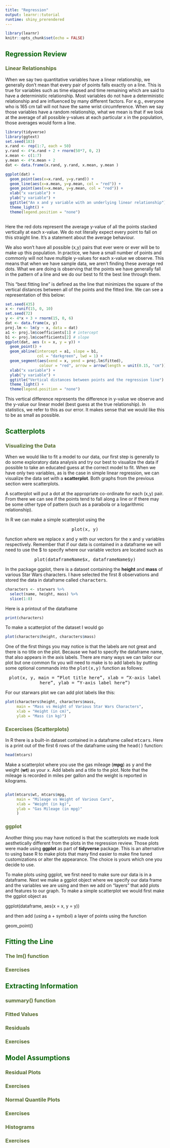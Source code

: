 ```yaml
---
title: "Regression"
output: learnr::tutorial
runtime: shiny_prerendered
---
```


```r
library(learnr)
knitr::opts_chunk$set(echo = FALSE)
```
<style>

.tt {
  font-family:'Lucida Console', monospace; 
  text-align:center
}

h2 {
  color: darkgreen;
  font-weight: bold
}

h3 {
  color: darkolivegreen;
}

.topicsContainer {
  background-color: #f2f7f6;

}

.topic.current {
  background-color: #e6fcf8;
  border-color: #41ab98;
  border: solid 1px;
  font-weight: bold
}

.band {
  padding-left: 0%
}

.topicsFooter .resetButton {
  font-size: 80%;
}

.btn-primary, .btn-success, .btn-info {
    background-color: darkgreen;
    background-image: none;
    border: none;
}
    .btn-primary:hover, .btn-primary:focus, .btn-primary:active, .btn-primary:focus:active, .btn-success:hover, .btn-success:focus, .btn-success:active, .btn-success:focus:active, .btn-info:hover, .btn-info:focus, .btn-info:active, .btn-info:focus:active {
    background-color: darkolivegreen; }
  .btn-primary:focus:hover, .btn-primary:active:hover, .btn-primary:focus:active:hover, .btn-success:focus:hover, .btn-success:active:hover, .btn-success:focus:active:hover, .btn-info:focus:hover, .btn-info:active:hover, .btn-info:focus:active:hover {
    background-color: darkolivegreen; }
  .btn-primary.disabled, .btn-primary:disabled, .btn-primary.disabled:hover, .btn-primary:disabled:hover, .btn-success.disabled, .btn-success:disabled, .btn-success.disabled:hover, .btn-success:disabled:hover, .btn-info.disabled, .btn-info:disabled, .btn-info.disabled:hover, .btn-info:disabled:hover {
    background-color: darkolivegreen; }


</style>

## Regression Review

### Linear Relationships

When we say two quantitative variables have a linear relationship, we generally don't mean that every pair of points falls exactly on a line. This is true for variables such as time elapsed and time remaining which are said to have a deterministic relationship. Most variables do not have a deterministic relationship and are influenced by many different factors. For e.g., everyone who is 165 cm tall will not have the same wrist circumference. When we say those variables have a random relationship, what we mean is that if we look at the average of all possible y-values at each particular x in the population, those averages would form a line.

```r
library(tidyverse)
library(ggtext)
set.seed(183)
x.rand <- rep(1:7, each = 50)
y.rand <- 4*x.rand + 2 + rnorm(50*7, 0, 2)
x.mean <- c(1:7)
y.mean <- 4*x.mean + 2
dat <- data.frame(x.rand, y.rand, x.mean, y.mean )

ggplot(dat) +
  geom_point(aes(x=x.rand, y=y.rand)) +
  geom_line(aes(x=x.mean, y=y.mean, col = "red")) +
  geom_point(aes(x=x.mean, y=y.mean, col = "red")) +
  xlab("x variable") +
  ylab("y variable") +
  ggtitle("An x and y variable with an underlying linear relationship") +
  theme_light() +
  theme(legend.position = "none") 
  
```

Here the red dots represent the average y-value of all the points stacked vertically at each x-value. We do not literally expect every point to fall on this straight line. It's a statement about the average behaviour. 

We also won't have all possible (x,y) pairs that ever were or ever will be to make up this population. In practice, we have a small number of points and commonly will not have multiple y-values for each x-value we observe. This means that when we have sample data, we aren't finding these average red dots. What we are doing is observing that the points we have generally fall in the pattern of a line and we do our best to fit the best line through them. 

This "best fitting line" is defined as the line that minimizes the square of the vertical distances between all of the points and the fitted line. We can see a representation of this below:


```r
set.seed(435)
x <- runif(15, 0, 10)
set.seed(72)
y <- 4*x + 3 + rnorm(15, 0, 6)
dat <- data.frame(x, y)
proj.lm <- lm(y ~ x, data = dat)
a1 <- proj.lm$coefficients[1] # intercept
b1 <- proj.lm$coefficients[2] # slope
ggplot(dat, aes (x = x, y = y)) +
  geom_point() +
  geom_abline(intercept = a1, slope = b1,
              col = "darkgreen", lwd = 1) +
  geom_segment(aes(xend = x, yend = proj.lm$fitted),
               colour = "red", arrow = arrow(length = unit(0.15, "cm"))) +
  xlab("x variable") +
  ylab("y variable") +
  ggtitle("Vertical distances between points and the regression line") +
  theme_light() +
  theme(legend.position = "none") 
```

This vertical difference represents the difference in y-value we observe and the y-value our linear model (best guess at the true relationship). In statistics, we refer to this as our error. It makes sense that we would like this to be as small as possible.

## Scatterplots

### Visualizing the Data

When we would like to fit a model to our data, our first step is generally to do some exploratory data analysis and try our best to visualize the data if possible to take an educated guess at the correct model to fit. When we have only two variables, as is the case in simple linear regression, we can visualize the data set with a **scatterplot**. Both graphs from the previous section were scatterplots. 

A scatterplot will put a dot at the appropriate co-ordinate for each (x,y) pair. From there we can see if the points tend to fall along a line or if there may be some other type of pattern (such as a parabola or a logarithmic relationship).

In R we can make a simple scatterplot using the 

<p class = "tt"> plot(x, y)</p>

function where we replace <span class="tt">x</span> and <span class="tt">y</span> with our vectors for the x and y variables respectively. Remember that if our data is contained in a dataframe we will need to use the \$ to specify where our variable vectors are located such as 

<p class = "tt"> plot(dataframeName\$x, dataframeName\$y)</p>

In the package ggplot, there is a dataset containing the **height** and **mass** of various Star Wars characters. I have selected the first 8 observations and stored the data in dataframe called <span class="tt">characters</span>.

```r
characters <- starwars %>%
  select(name, height, mass) %>%
  slice(1:8)
```

Here is a printout of the dataframe

```r
print(characters)
```

To make a scatterplot of the dataset I would go

```r
plot(characters$height, characters$mass)
```

One of the first things you may notice is that the labels are not great and there is no title on the plot. Because we had to specify the dataframe name, that also appears in the axis labels. There are many ways we can tailor our plot but one common fix you will need to make is to add labels by putting some optional commands into the <span class="tt">plot(x,y)</span> function as follows:

<p class="tt">plot(x, y, main = "Plot title here", xlab = "X-axis label here", ylab = "Y-axis label here")</p>

For our starwars plot we can add plot labels like this:

```r
plot(characters$height, characters$mass, 
     main = "Mass vs Height of Various Star Wars Characters",
     xlab = "Height (in cm)",
     ylab = "Mass (in kg)")
```

### Excercises (Scatterplots)

In R there is a built-in dataset contained in a dataframe called <span class="tt">mtcars</span>. Here is a print out of the first 6 rows of the dataframe using the <span class="tt">head()</span> function:
```r
head(mtcars)
```

Make a scatterplot where you use the gas mileage (**mpg**) as <span class="tt">y</span> and the weight (**wt**) as your <span class="tt">x</span>. Add labels and a title to the plot. Note that the mileage is recorded in miles per gallon and the weight is reported in kilograms.

```r

```

```r
plot(mtcars$wt, mtcars$mpg,
     main = "Mileage vs Weight of Various Cars",
     xlab = "Weight (in kg)",
     ylab = "Gas Mileage (in mpg)"
     )
```

### ggplot

Another thing you may have noticed is that the scatterplots we made look aesthetically different from the plots in the regression review. Those plots were made using **ggplot** as part of **tidyverse** package. This is an alternative to using base R to make plots that many find easier to make fine tuned customizations or alter the appearance. The choice is yours which one you decide to use. 

To make plots using ggplot, we first need to make sure our data is in a dataframe. Next we make a ggplot object where we specify our data frame and the variables we are using and then we add on "layers" that add plots and features to our graph. To make a simple scatterplot we would first make the ggplot object as

<p span = "tt">ggplot(dataframe, aes(x = x, y = y)) </p>

and then add (using a + symbol) a layer of points using the function 

<p span = "tt">geom_point() </p>


## Fitting the Line

### The lm() function

### Exercises

## Extracting Information

### summary() function

### Fitted Values

### Residuals

### Exercises

## Model Assumptions

### Residual Plots

### Exercises

### Normal Quantile Plots

### Exercises

### Histograms 

### Exercises


